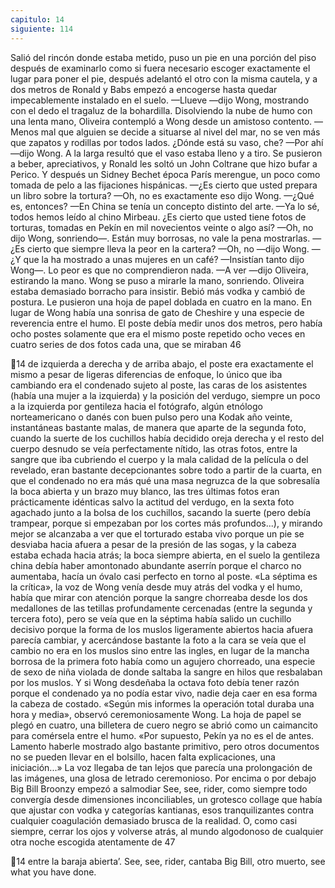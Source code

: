 ```yaml
---
capitulo: 14
siguiente: 114
---
```


Salió del rincón donde estaba metido, puso un pie en una porción del piso
después de examinarlo como si fuera necesario escoger exactamente el lugar
para poner el pie, después adelantó el otro con la misma cautela, y a dos metros
de Ronald y Babs empezó a encogerse hasta quedar impecablemente instalado en
el suelo.
—Llueve —dijo Wong, mostrando con el dedo el tragaluz de la bohardilla.
Disolviendo la nube de humo con una lenta mano, Oliveira contempló a
Wong desde un amistoso contento. —Menos mal que alguien se decide a situarse
al nivel del mar, no se ven más que zapatos y rodillas por todos lados. ¿Dónde
está su vaso, che?
—Por ahí —dijo Wong.
A la larga resultó que el vaso estaba lleno y a tiro. Se pusieron a beber,
apreciativos, y Ronald les soltó un John Coltrane que hizo bufar a Perico. Y
después un Sidney Bechet época París merengue, un poco como tomada de pelo
a las fijaciones hispánicas.
—¿Es cierto que usted prepara un libro sobre la tortura?
—Oh, no es exactamente eso dijo Wong.
—¿Qué es, entonces?
—En China se tenía un concepto distinto del arte.
—Ya lo sé, todos hemos leído al chino Mirbeau. ¿Es cierto que usted tiene
fotos de torturas, tomadas en Pekín en mil novecientos veinte o algo así?
—Oh, no dijo Wong, sonriendo—. Están muy borrosas, no vale la pena
mostrarlas.
—¿Es cierto que siempre lleva la peor en la cartera? —Oh, no —dijo Wong.
—¿Y que la ha mostrado a unas mujeres en un café? —Insistían tanto dijo
Wong—. Lo peor es que no comprendieron nada.
—A ver —dijo Oliveira, estirando la mano.
Wong se puso a mirarle la mano, sonriendo. Oliveira estaba demasiado
borracho para insistir. Bebió más vodka y cambió de postura. Le pusieron una
hoja de papel doblada en cuatro en la mano. En lugar de Wong había una sonrisa
de gato de Cheshire y una especie de reverencia entre el humo. El poste debía
medir unos dos metros, pero había ocho postes solamente que era el mismo
poste repetido ocho veces en cuatro series de dos fotos cada una, que se miraban
46

14
de izquierda a derecha y de arriba abajo, el poste era exactamente el mismo a
pesar de ligeras diferencias de enfoque, lo único que iba cambiando era el
condenado sujeto al poste, las caras de los asistentes (había una mujer a la
izquierda) y la posición del verdugo, siempre un poco a la izquierda por
gentileza hacia el fotógrafo, algún etnólogo norteamericano o danés con buen
pulso pero una Kodak año veinte, instantáneas bastante malas, de manera que
aparte de la segunda foto, cuando la suerte de los cuchillos había decidido oreja
derecha y el resto del cuerpo desnudo se veía perfectamente nítido, las otras
fotos, entre la sangre que iba cubriendo el cuerpo y la mala calidad de la película
o del revelado, eran bastante decepcionantes sobre todo a partir de la cuarta, en
que el condenado no era más qué una masa negruzca de la que sobresalía la boca
abierta y un brazo muy blanco, las tres últimas fotos eran prácticamente
idénticas salvo la actitud del verdugo, en la sexta foto agachado junto a la bolsa
de los cuchillos, sacando la suerte (pero debía trampear, porque si empezaban
por los cortes más profundos...), y mirando mejor se alcanzaba a ver que el
torturado estaba vivo porque un pie se desviaba hacia afuera a pesar de la
presión de las sogas, y la cabeza estaba echada hacia atrás; la boca siempre
abierta, en el suelo la gentileza china debía haber amontonado abundante aserrín
porque el charco no aumentaba, hacía un óvalo casi perfecto en torno al poste.
«La séptima es la crítica», la voz de Wong venía desde muy atrás del vodka y el
humo, había que mirar con atención porque la sangre chorreaba desde los dos
medallones de las tetillas profundamente cercenadas (entre la segunda y tercera
foto), pero se veía que en la séptima había salido un cuchillo decisivo porque la
forma de los muslos ligeramente abiertos hacia afuera parecía cambiar, y
acercándose bastante la foto a la cara se veía que el cambio no era en los muslos
sino entre las ingles, en lugar de la mancha borrosa de la primera foto había
como un agujero chorreado, una especie de sexo de niña violada de donde
saltaba la sangre en hilos que resbalaban por los muslos. Y si Wong desdeñaba la
octava foto debía tener razón porque el condenado ya no podía estar vivo, nadie
deja caer en esa forma la cabeza de costado. «Según mis informes la operación
total duraba una hora y media», observó ceremoniosamente Wong. La hoja de
papel se plegó en cuatro, una billetera de cuero negro se abrió como un
caimancito para comérsela entre el humo. «Por supuesto, Pekín ya no es el de
antes. Lamento haberle mostrado algo bastante primitivo, pero otros
documentos no se pueden llevar en el bolsillo, hacen falta explicaciones, una
iniciación...» La voz llegaba de tan lejos que parecía una prolongación de las
imágenes, una glosa de letrado ceremonioso. Por encima o por debajo Big Bill
Broonzy empezó a salmodiar See, see, rider, como siempre todo convergía desde
dimensiones inconciliables, un grotesco collage que había que ajustar con vodka
y categorías kantianas, esos tranquilizantes contra cualquier coagulación
demasiado brusca de la realidad. O, como casi siempre, cerrar los ojos y volverse
atrás, al mundo algodonoso de cualquier otra noche escogida atentamente de
47

14
entre la baraja abierta’. See, see, rider, cantaba Big Bill, otro muerto, see what you
have done.
